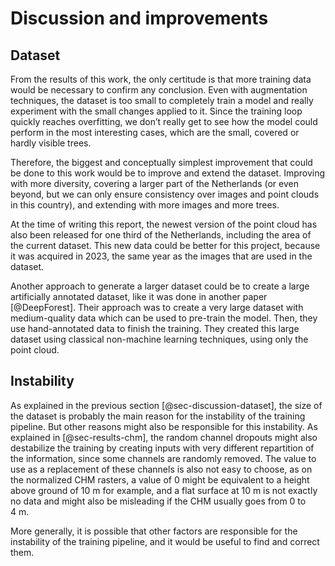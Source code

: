 # Discussion and improvements

## Dataset {#sec-discussion-dataset}

From the results of this work, the only certitude is that more training data would be necessary to confirm any conclusion. Even with augmentation techniques, the dataset is too small to completely train a model and really experiment with the small changes applied to it. Since the training loop quickly reaches overfitting, we don't really get to see how the model could perform in the most interesting cases, which are the small, covered or hardly visible trees.

Therefore, the biggest and conceptually simplest improvement that could be done to this work would be to improve and extend the dataset. Improving with more diversity, covering a larger part of the Netherlands (or even beyond, but we can only ensure consistency over images and point clouds in this country), and extending with more images and more trees.

At the time of writing this report, the newest version of the point cloud has also been released for one third of the Netherlands, including the area of the current dataset. This new data could be better for this project, because it was acquired in 2023, the same year as the images that are used in the dataset.

Another approach to generate a larger dataset could be to create a large artificially annotated dataset, like it was done in another paper [@DeepForest]. Their approach was to create a very large dataset with medium-quality data which can be used to pre-train the model. Then, they use hand-annotated data to finish the training. They created this large dataset using classical non-machine learning techniques, using only the point cloud.

## Instability

As explained in the previous section [@sec-discussion-dataset], the size of the dataset is probably the main reason for the instability of the training pipeline. But other reasons might also be responsible for this instability. As explained in [@sec-results-chm], the random channel dropouts might also destabilize the training by creating inputs with very different repartition of the information, since some channels are randomly removed. The value to use as a replacement of these channels is also not easy to choose, as on the normalized CHM rasters, a value of 0 might be equivalent to a height above ground of 10 m for example, and a flat surface at 10 m is not exactly no data and might also be misleading if the CHM usually goes from 0 to 4 m.

More generally, it is possible that other factors are responsible for the instability of the training pipeline, and it would be useful to find and correct them.
